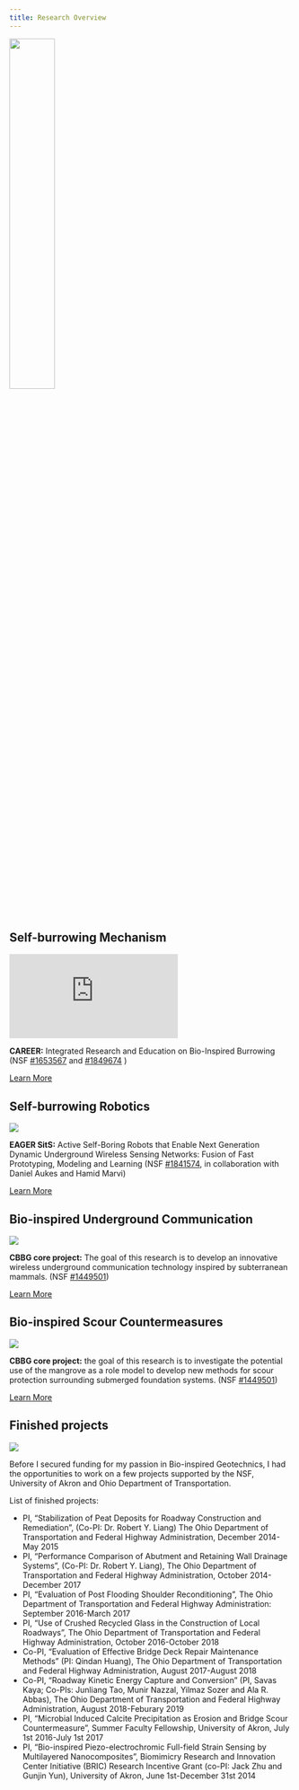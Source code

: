 ```yaml
---
title: Research Overview
---
```


![](img/triangle.png){width=40% .mx-auto .d-block}

## Self-burrowing Mechanism 

::: {layout="[40, 60]"}
::: {.ratio .ratio-16x9}
<iframe src="https://www.youtube.com/embed/FGYN0RXIR-c" title="YouTube video player" frameborder="0" allow="accelerometer; clipboard-write; encrypted-media; gyroscope; picture-in-picture" allowfullscreen></iframe>
:::

::: {}
**CAREER:** Integrated Research and Education on Bio-Inspired Burrowing (NSF [#1653567](https://www.nsf.gov/awardsearch/showAward?AWD_ID=1653567&HistoricalAwards=false) and  [#1849674](https://www.nsf.gov/awardsearch/showAward?AWD_ID=1841574) )

[Learn More](./self-burrowing.qmd){.btn .btn-primary}

:::

:::

## Self-burrowing Robotics

::: {layout="[40, 60]"}
![](img/softrobots.png)

::: {}
**EAGER SitS:** Active Self-Boring Robots that Enable Next Generation Dynamic Underground Wireless Sensing Networks: Fusion of Fast Prototyping, Modeling and Learning (NSF [#1841574](https://nsf.gov/awardsearch/showAward?AWD_ID=1849674&HistoricalAwards=false), in collaboration with Daniel Aukes and Hamid Marvi)

[Learn More](./self-burrowing.qmd){.btn .btn-primary}
:::
:::

## Bio-inspired Underground Communication

::: {layout="[40, 60]"}
![](img/communication.png)

::: {}
**CBBG core project:** The goal of this research is to develop an innovative wireless underground communication technology inspired by subterranean mammals. (NSF [#1449501](https://www.nsf.gov/awardsearch/showAward?AWD_ID=1449501))

[Learn More](./communication.qmd){.btn .btn-primary}
:::
:::

## Bio-inspired Scour Countermeasures

::: {layout="[40, 60]"}
![](img/scour.png)

::: {}
**CBBG core project:** the goal of this research is to investigate the potential use of the mangrove as a role model to develop new methods for scour protection surrounding submerged foundation systems. (NSF [#1449501](https://www.nsf.gov/awardsearch/showAward?AWD_ID=1449501))

[Learn More](./scour.qmd){.btn .btn-primary}
:::
:::

## Finished projects 

::: {layout="[40, 60]"}

![](img/akronprojects.png)

::: {}
Before I secured funding for my passion in Bio-inspired Geotechnics, I had the opportunities to work on a few projects supported by the NSF, University of Akron and Ohio Department of Transportation.

::: {.accordion}
::: {.accordion-item}

::: {.accordion-button .collapsed data-bs-toggle="collapse" data-bs-target="#collapseOne"}

List of finished projects: 
:::

::: {#collapseOne .accordion-collapse .collapse} 

* PI, “Stabilization of Peat Deposits for Roadway Construction and Remediation”, (Co-PI: Dr. Robert Y. Liang) The Ohio Department of Transportation and Federal Highway Administration, December 2014-May 2015
* PI, “Performance Comparison of Abutment and Retaining Wall Drainage Systems”, (Co-PI: Dr. Robert Y. Liang), The Ohio Department of Transportation and Federal Highway Administration, October 2014-December 2017
* PI, “Evaluation of Post Flooding Shoulder Reconditioning”, The Ohio Department of Transportation and Federal Highway Administration: September 2016-March 2017
* PI, “Use of Crushed Recycled Glass in the Construction of Local Roadways”, The Ohio Department of Transportation and Federal Highway Administration, October 2016-October 2018
* Co-PI, “Evaluation of Effective Bridge Deck Repair Maintenance Methods” (PI: Qindan Huang), The Ohio Department of Transportation and Federal Highway Administration, August 2017-August 2018
* Co-PI, “Roadway Kinetic Energy Capture and Conversion” (PI, Savas Kaya; Co-PIs: Junliang Tao, Munir Nazzal, Yilmaz Sozer and Ala R. Abbas), The Ohio Department of Transportation and Federal Highway Administration, August 2018-Feburary 2019
* PI, “Microbial Induced Calcite Precipitation as Erosion and Bridge Scour Countermeasure”, Summer Faculty Fellowship, University of Akron, July 1st 2016-July 1st 2017
* PI, “Bio-inspired Piezo-electrochromic Full-field Strain Sensing by Multilayered Nanocomposites”, Biomimicry Research and Innovation Center Initiative (BRIC) Research Incentive Grant (co-PI: Jack Zhu and Gunjin Yun), University of Akron, June 1st-December 31st 2014

:::
:::
:::
:::
:::
